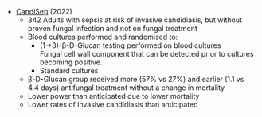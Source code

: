 * [CandiSep](https://link.springer.com/article/10.1007/s00134-022-06733-x) (2022)
	* 342 Adults with sepsis at risk of invasive candidiasis, but without proven fungal infection and not on fungal treatment
	* Blood cultures performed and randomised to:
		* (1→3)-β-D-Glucan testing performed on blood cultures\
		Fungal cell wall component that can be detected prior to cultures becoming positive.
		* Standard cultures
	* β-D-Glucan group received more (57% vs 27%) and earlier (1.1 vs 4.4 days) antifungal treatment without a change in mortality
	* Lower power than anticipated due to lower mortality
	* Lower rates of invasive candidiasis than anticipated